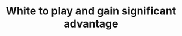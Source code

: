 ---
title: White to play and gain significant advantage
createdAt: 2025-01-12
difficulty: Easy
published: true
tags: mate in 1
hint1: Knight on e5
hint2: Discovered attack on the queen.
hint3: Think of a way to deliver check to the black king.
solution: "Nxg6+ (fxg6 or hxg6 or Kg8); Qxe7"
---